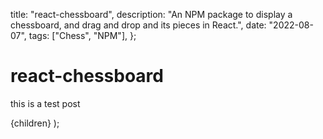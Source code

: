
  title: "react-chessboard",
  description:
    "An NPM package to display a chessboard, and drag and drop and its pieces in React.",
  date: "2022-08-07",
  tags: ["Chess", "NPM"],
};

# react-chessboard

this is a test post

  <ProjectWrapper meta={meta} projects={projects}>
    {children}
  </ProjectWrapper>
);

